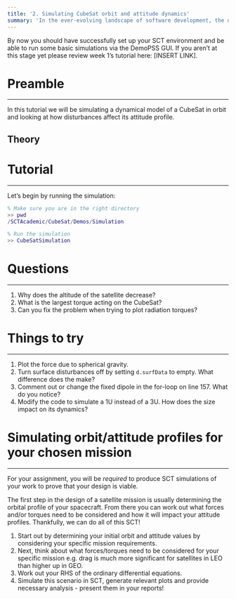 ```yaml
---
title: '2. Simulating CubeSat orbit and attitude dynamics'
summary: 'In the ever-evolving landscape of software development, the debate between dynamic and static typing continues to be a hot topic.'
---
```


By now you should have successfully set up your SCT environment and be able to run some basic simulations via the DemoPSS GUI. If you aren’t at this stage yet please review week 1’s tutorial here: [INSERT LINK].

# Preamble

---

In this tutorial we will be simulating a dynamical model of a CubeSat in orbit and looking at how disturbances affect its attitude profile.

## Theory

# Tutorial

---

Let’s begin by running the simulation:

```matlab
% Make sure you are in the right directory
>> pwd
/SCTAcademic/CubeSat/Demos/Simulation

% Run the simulation
>> CubeSatSimulation
```

# Questions

---

1. Why does the altitude of the satellite decrease?
2. What is the largest torque acting on the CubeSat?
3. Can you fix the problem when trying to plot radiation torques?

# Things to try

---

1. Plot the force due to spherical gravity.
2. Turn surface disturbances off by setting `d.surfData` to empty. What difference does the make?
3. Comment out or change the fixed dipole in the for-loop on line 157. What do you notice?
4. Modify the code to simulate a 1U instead of a 3U. How does the size impact on its dynamics?

# Simulating orbit/attitude profiles for your chosen mission

---

For your assignment, you will be _required_ to produce SCT simulations of your work to prove that your design is viable.

The first step in the design of a satellite mission is usually determining the orbital profile of your spacecraft. From there you can work out what forces and/or torques need to be considered and how it will impact your attitude profiles. Thankfully, we can do all of this SCT!

1. Start out by determining your initial orbit and attitude values by considering your specific mission requirements.
2. Next, think about what forces/torques need to be considered for your specific mission e.g. drag is much more significant for satellites in LEO than higher up in GEO.
3. Work out your RHS of the ordinary differential equations.
4. Simulate this scenario in SCT, generate relevant plots and provide necessary analysis - present them in your reports!
